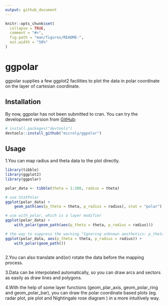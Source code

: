 ```yaml
---
output: github_document
---
```


<!-- README.md is generated from README.Rmd. Please edit that file -->

```r
knitr::opts_chunk$set(
  collapse = TRUE,
  comment = "#>",
  fig.path = "man/figures/README-",
  out.width = "50%"
)
```

# ggpolar

<!-- badges: start -->
<!-- badges: end -->

ggpolar supplies a few ggplot2 facilities to plot the data in polar coordinate on the layer of cartesian coordinate.

## Installation

By now, ggpolar has not been submitted to cran. You can try the development version from [GitHub](https://github.com/):

``` r
# install.packages("devtools")
devtools::install_github("microly/ggpolar")
```
## Usage

1.You can map radius and theta data to the plot directly.

```r
library(tibble)
library(ggplot2)
library(ggpolar)

polar_data <- tibble(theta = 1:360, radius = theta)

# use StatPolar
ggplot(polar_data) + 
    geom_path(aes(p_theta = theta, p_radius = radius), stat = "polar")

# use with_polar, which is a layer modifier
ggplot(polar_data) + 
    with_polar(geom_path(aes(p_theta = theta, p_radius = radius)))

# the way to suppress the warning "Ignoring unknown aesthetics: p_theta, p_radius":
ggplot(polar_data, aes(p_theta = theta, p_radius = radius)) + 
    with_polar(geom_path())
    
```

2.You can also translate and(or) rotate the data before the mapping process.


3.Data can be interpolated automatically, so you can draw arcs and sectors as easily as draw lines and polygons.


4.With the help of some layer functions (geom_plar_axis, geom_polar_ring and geom_polar_bar), you can draw the polar coordinate based plots (eg. radar plot, pie plot and Nightingale rose diagram ) in a more intuitively way.
